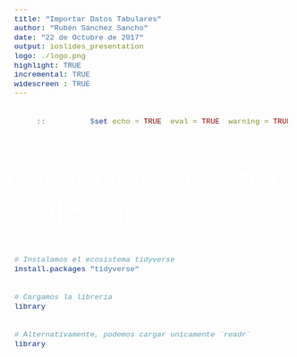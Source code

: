 ```yaml
---
title: "Importar Datos Tabulares"
author: "Rubén Sánchez Sancho"
date: "22 de Octubre de 2017"
output: ioslides_presentation
logo: ./logo.png
highlight: TRUE
incremental: TRUE
widescreen : TRUE
---
```

<style>
h2 { 
   font-size: 36px; 
   line-height: 65px; 
   letter-spacing: -2px; 
   color: #FFFFFF;
} 
</style>

<style>
h3 {
  font-size: 30px;
  letter-spacing: -1px;
  line-height: 2;
  font-weight: inherit;
  color: #797979;
  padding: 0px;
}
</style>

<style>
.title-slide {
  background-color: #8BBB27;
}
</style>

<style>
slides > slide.backdrop {
  background:#262D35;
}
</style>

<style>
slides > slide {
  font-size: 22px;
  padding: 40px 60px 50px 100px;
}
</style>

<style>
pre {
  width : 100%;
  padding: 10px 15px 10px 15px;
  left: 0px;
  background-color: #2A3137;
}
</style>

<!-- <style> -->
<!-- pre { -->
<!--   width : 100%; -->
<!--   padding: 10px 15px 10px 15px; -->
<!--   left: 0px; -->
<!--   background-color: #7E7E7E; -->
<!--   color:white; -->
<!-- } -->
<!-- </style> -->

<style>
code {
  font-size: 95%;
  font-family: 'Source Code Pro', 'Courier New', monospace;
  color: white;

}
</style>

<style>
.prettyprint {
  background-color: #c4c6c6;
}
</style>

<style> 
slides > slide:not(.nobackground):before {
  margin: 40px 5px;
}
</style>

<style>
table.rmdtable th { 
   color: #515151; 
   background: -webkit-gradient(linear, 50% 0%, 50% 100%, color-stop(40%, #CED815), color-stop(80%, #989e1d)) no-repeat; 
   background: -webkit-linear-gradient(top, #CED815 40%, #989e1d 80%) no-repeat; 
   background: -moz-linear-gradient(top, #CED815 40%, #989e1d 80%) no-repeat; 
   background: -o-linear-gradient(top, #CED815 40%, #989e1d 80%) no-repeat; 
   background: linear-gradient(top, #CED815 40%, #989e1d 80%) no-repeat; 
 } 
</style>

<style>
table.rmdtable {
  width: 15%;
  border-collapse: -moz-initial;
  border-collapse: initial;
  border-spacing: 2px;
  border-bottom: 1px solid #797979;
}
</style>

<style>
table.rmdtable tr > td:first-child, table th {
  font-weight: 600;
  color: #515151;
}
</style>

<style>
table.rmdtable td, table th {
  font-size: 14px;
  padding: 1em 0.5em;
}
</style>



```r
knitr::opts_chunk$set(echo = TRUE, eval = TRUE, warning = TRUE, error = TRUE )
```


## Lectura de Archivos de Texto y Excel | Con el paquete {.build}

 

```r
# Instalamos el ecosistema tidyverse
install.packages("tidyverse")
```


```r
# Cargamos la libreria
library(tidyverse)
```


```r
# Alternativamente, podemos cargar unicamente `readr`
library(readr)
```



































